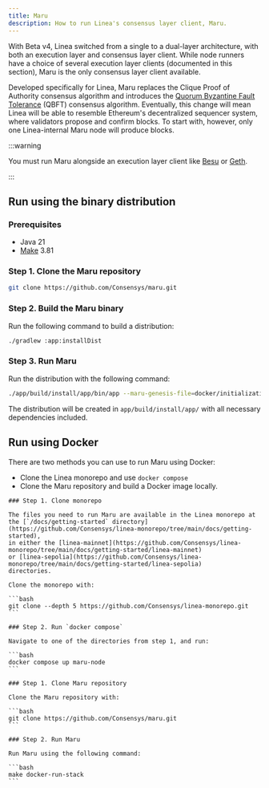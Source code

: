 ```yaml
---
title: Maru
description: How to run Linea's consensus layer client, Maru. 
---
```



With Beta v4, Linea switched from a single to a dual-layer architecture, with both an execution layer
and consensus layer client. While node runners have a choice of several execution layer clients 
(documented in this section), Maru is the only consensus layer client available.

Developed specifically for Linea, Maru replaces the Clique Proof of Authority consensus algorithm 
and introduces the [Quorum Byzantine Fault Tolerance](https://entethalliance.org/specs/qbft/v1/) (QBFT) consensus algorithm. Eventually, this change will mean Linea will be able to resemble Ethereum's
decentralized sequencer system, where validators propose and confirm blocks. To start with, however,
only one Linea-internal Maru node will produce blocks. 

:::warning

You must run Maru alongside an execution layer client like [Besu](./besu.mdx) or [Geth](./geth.mdx).

:::

## Run using the binary distribution

### Prerequisites

- Java 21
- [Make](https://www.gnu.org/software/make/make.html) 3.81

### Step 1. Clone the Maru repository

```bash
git clone https://github.com/Consensys/maru.git
```

### Step 2. Build the Maru binary

Run the following command to build a distribution:

```bash
./gradlew :app:installDist
```

### Step 3. Run Maru

Run the distribution with the following command:

```bash
./app/build/install/app/bin/app --maru-genesis-file=docker/initialization/genesis-maru.json --config=docker/maru/config.dev.toml
```

The distribution will be created in `app/build/install/app/` with all necessary dependencies included.

## Run using Docker

There are two methods you can use to run Maru using Docker:
- Clone the Linea monorepo and use `docker compose` 
- Clone the Maru repository and build a Docker image locally. 

<Tabs className="my-tabs">
  <TabItem value="Linea monorepo" label="Linea monorepo">

    ### Step 1. Clone monorepo

    The files you need to run Maru are available in the Linea monorepo at the [`/docs/getting-started` directory](https://github.com/Consensys/linea-monorepo/tree/main/docs/getting-started), 
    in either the [linea-mainnet](https://github.com/Consensys/linea-monorepo/tree/main/docs/getting-started/linea-mainnet) 
    or [linea-sepolia](https://github.com/Consensys/linea-monorepo/tree/main/docs/getting-started/linea-sepolia) 
    directories.

    Clone the monorepo with:
    
    ```bash
    git clone --depth 5 https://github.com/Consensys/linea-monorepo.git
    ```

    ### Step 2. Run `docker compose`

    Navigate to one of the directories from step 1, and run:

    ```bash
    docker compose up maru-node
    ```

  </TabItem>
  <TabItem value="Maru repository" label="Maru repository">

    ### Step 1. Clone Maru repository

    Clone the Maru repository with:

    ```bash
    git clone https://github.com/Consensys/maru.git
    ```

    ### Step 2. Run Maru
    
    Run Maru using the following command:

    ```bash
    make docker-run-stack
    ```
  </TabItem>
</Tabs>
